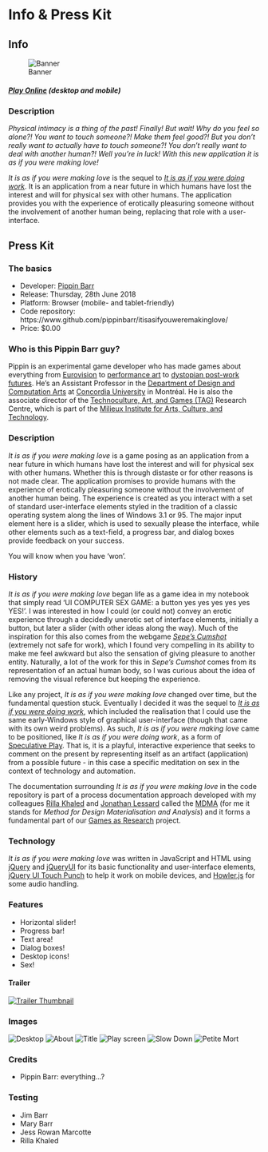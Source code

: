 # Info & Press Kit {#sec-presskit}

## Info

![Banner](images/it-is-as-if-you-were-making-love-banner.png)

##### [Play Online](https://www.pippinbarr.com/itisasifyouweremakinglove/) (desktop and mobile)

### Description

_Physical intimacy is a thing of the past! Finally! But wait! Why do you feel so alone?! You want to touch someone?! Make them feel good?! But you don't really want to actually have to touch someone?! You don't really want to deal with another human?! Well you're in luck! With this new application it is as if you were making love!_

_It is as if you were making love_ is the sequel to [_It is as if you were doing work_](https://github.com/pippinbarr/itisasifyouweredoingwork). It is an application from a near future in which humans have lost the interest and will for physical sex with other humans. The application provides you with the experience of erotically pleasuring someone without the involvement of another human being, replacing that role with a user-interface.

## Press Kit

### The basics

* Developer: [Pippin Barr](http://www.pippinbarr.com/)
* Release: Thursday, 28th June 2018
* Platform: Browser (mobile- and tablet-friendly)
* Code repository: https://www.github.com/pippinbarr/itisasifyouweremakinglove/
* Price: $0.00

### Who is this Pippin Barr guy?

Pippin is an experimental game developer who has made games about everything from [Eurovision](http://www.pippinbarr.com/2012/03/27/epic-sax-game/) to [performance art](http://www.pippinbarr.com/2011/09/14/the-artist-is-present/) to [dystopian post-work futures](http://www.pippinbarr.com/games/2017/07/03/it-is-as-if-you-were-doing-work.html). He's an Assistant Professor in the [Department of Design and Computation Arts](http://www.concordia.ca/finearts/design.html) at [Concordia University](http://www.concordia.ca/) in Montréal. He is also the associate director of the [Technoculture, Art, and Games (TAG)](http://tag.hexagram.ca/) Research Centre, which is part of the [Milieux Institute for Arts, Culture, and Technology](http://milieux.concordia.ca/).

### Description

_It is as if you were making love_ is a game posing as an application from a near future in which humans have lost the interest and will for physical sex with other humans. Whether this is through distaste or for other reasons is not made clear. The application promises to provide humans with the experience of erotically pleasuring someone without the involvement of another human being. The experience is created as you interact with a set of standard user-interface elements styled in the tradition of a classic operating system along the lines of Windows 3.1 or 95. The major input element here is a slider, which is used to sexually please the interface, while other elements such as a text-field, a progress bar, and dialog boxes provide feedback on your success.

You will know when you have 'won'.

### History

_It is as if you were making love_ began life as a game idea in my notebook that simply read 'UI COMPUTER SEX GAME: a button yes yes yes yes yes YES!'. I was interested in how I could (or could not) convey an erotic experience through a decidedly unerotic set of interface elements, initially a button, but later a slider (with other ideas along the way). Much of the inspiration for this also comes from the webgame [_Sepe's Cumshot_](https://www.comdotgame.com/play/sepes-cumshot) (extremely not safe for work), which I found very compelling in its ability to make me feel awkward but also the sensation of giving pleasure to another entity. Naturally, a lot of the work for this in _Sepe's Cumshot_ comes from its representation of an actual human body, so I was curious about the idea of removing the visual reference but keeping the experience.

Like any project, _It is as if you were making love_ changed over time, but the fundamental question stuck. Eventually I decided it was the sequel to [_It is as if you were doing work_](https://github.com/pippinbarr/itisasifyouweredoingwork), which included the realisation that I could use the same early-Windows style of graphical user-interface (though that came with its own weird problems). As such, _It is as if you were making love_ came to be positioned, like _It is as if you were doing work_, as a form of [Speculative Play](http://www.speculativeplay.com/). That is, it is a playful, interactive experience that seeks to comment on the present by representing itself as an artifact (application) from a possible future - in this case a specific meditation on sex in the context of technology and automation.

The documentation surrounding _It is as if you were making love_ in the code repository is part of a process documentation approach developed with my colleagues [Rilla Khaled](https://rillakhaled.github.io/) and [Jonathan Lessard](https://jonathanlessard.net/) called the [MDMA](http://www.gamesasresearch.com/mdma) (for me it stands for _Method for Design Materialisation and Analysis_) and it forms a fundamental part of our [Games as Research](http://www.gamesasresearch.com/) project.

### Technology

_It is as if you were making love_ was written in JavaScript and HTML using [jQuery](http://jquery.com/) and [jQueryUI](http://jqueryui.com/) for its basic functionality and user-interface elements, [jQuery UI Touch Punch](http://touchpunch.furf.com/) to help it work on mobile devices, and [Howler.js](https://howlerjs.com/) for some audio handling.

### Features

- Horizontal slider!
- Progress bar!
- Text area!
- Dialog boxes!
- Desktop icons!
- Sex!

#### Trailer

[![Trailer Thumbnail](https://img.youtube.com/vi/lXA4gv2FdNw/0.jpg)](https://www.youtube.com/watch?v=lXA4gv2FdNw)

### Images

![Desktop](images/desktop.png) ![About](images/about.png) ![Title](images/title.png) ![Play screen](images/play.png) ![Slow Down](images/slow-down.png) ![Petite Mort](images/petite-mort.png)

### Credits

* Pippin Barr: everything...?

### Testing

* Jim Barr
* Mary Barr
* Jess Rowan Marcotte
* Rilla Khaled
